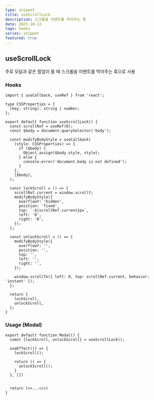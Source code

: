 ```yaml
---
type: snippet
title: useScrollLock
description: 스크롤을 이벤트를 막아주는 훅
date: 2023-10-12
tags: hooks
series: snippet
featured: true
---
```


## useScrollLock

주로 모달과 같은 팝업이 뜰 때 스크롤을 이벤트를 막아주는 훅으로 사용

### Hooks

```tsx
import { useCallback, useRef } from 'react';

type CSSProperties = {
  [key: string]: string | number;
};

export default function useScrollLock() {
  const scrollRef = useRef(0);
  const $body = document.querySelector('body');

  const modifyBodyStyle = useCallback(
    (style: CSSProperties) => {
      if ($body) {
        Object.assign($body.style, style);
      } else {
        console.error('document.body is not defined');
      }
    },
    [$body],
  );

  const lockScroll = () => {
    scrollRef.current = window.scrollY;
    modifyBodyStyle({
      overflowY: 'hidden',
      position: 'fixed',
      top: `-${scrollRef.current}px`,
      left: '0',
      right: '0',
    });
  };

  const unlockScroll = () => {
    modifyBodyStyle({
      overflowY: '',
      position: '',
      top: '',
      left: '',
      right: '',
    });

    window.scrollTo({ left: 0, top: scrollRef.current, behavior: 'instant' });
  };

  return {
    lockScroll,
    unlockScroll,
  };
}
```

### Usage (Modal)

```tsx
export default function Modal() {
  comst {lockScroll, unlockScroll} = useScrollLock();

  useEffect(() => {
    lockScroll();

    return () => {
      unlockScroll();
    }
  }, [])


  return (<>...</>)
}
```
